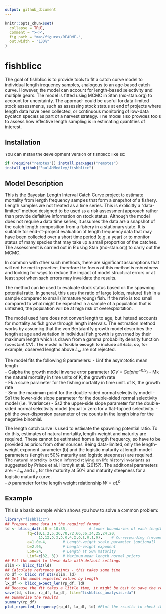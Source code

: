 ```yaml
---
output: github_document
---
```


<!-- README.md is generated from README.Rmd. Please edit that file -->

```r
knitr::opts_chunk$set(
  collapse = TRUE,
  comment = "><>",
  fig.path = "man/figures/README-",
  out.width = "100%"
)
```

# fishblicc

<!-- badges: start -->
<!-- badges: end -->

The goal of fishblicc is to provide tools to fit a catch curve model to individual length frequency samples, analogous to an age-based catch curve. However, the model can account for length-based selectivity and multiple gears. The model is fitted using MCMC in Stan (mc-stan.org) to account for uncertainty. The approach could be useful for data-limited stock assessments, such as assessing stock status at end of projects where length data have been collected, or continuous monitoring of low-data bycatch species as part of a harvest strategy. The model also provides tools to assess how effective length sampling is in estimating quantities of interest.  

## Installation

You can install the development version of fishblicc like so:

``` r
if (require("remotes")) install.packages("remotes")
install_github("PaulAHMedley/fishblicc")
```

## Model Description

This is the Bayesian Length Interval Catch Curve project to estimate mortality from length frequency samples that form a snapshot of a fishery. Length samples are not treated as a time series. This is explicitly a "data-limited" method designed to be used as a risk assessment approach rather than provide definitive information on stock status. Although the model does not require a data time series, it assumes the data are a snapshot of the catch length composition from a fishery in a stationary state. It is suitable for end-of-project evaluation of length frequency data that may have been collected over a short time period (e.g. a year) or to monitor status of many species that may take up a small proportion of the catches.  
The assessment is carried out in R using Stan (mc-stan.org) to carry out the MCMC.  

In common with other such methods, there are significant assumptions that will not be met in practice, therefore the focus of this method is robustness and looking for ways to reduce the impact of model structural errors or at least spot when such errors may invalidate the results.  

The method can be used to evaluate stock status based on the spawning potential ratio. In general, this uses the ratio of large (older, mature) fish in a sample compared to small (immature young) fish. If the ratio is too small compared to what might be expected in a sample of a population that is unfished, the population will be at high risk of overexploitation.  

The model used here does not convert length to age, but instead accounts for mortality as fish grow through length intervals. The estimation method works by assuming that the von Bertalanffy growth model describes the length at age and variation in individual fish growth is governed by their maximum length which is drawn from a gamma probability density function (constant CV). The model is flexible enough to include all data, so, for example, observed lengths above $L_\infty$ are not rejected.  

The model fits the following 8 parameters:
  - Linf the asymptotic mean length  
  - Galpha the growth model inverse error parameter ($CV = Galpha^{-0.5}$)
  - Mk the natural mortality in time units of K, the growth rate  
  - Fk a scale parameter for the fishing mortality in time units of K, the growth rate  
  - Smx the maximum point for the double-sided normal selectivity model
  - Ss1 the lower-side slope parameter for the double-sided normal selectivity model (i.e. 1/variance)
  - Ss2 the upper-side slope parameter for the double-sided normal selectivity model (equal to zero for a flat-topped selectivity.
  - phi the over-dispersion parameter of the counts in the length bins for the negative binomial.  

The length catch curve is used to estimate the spawning potential ratio. To do this, estimates of natural mortality, length-weight and maturity are required. These cannot be estimated from a length frequency, so have to be provided as priors from other sources. Being data-limited, only the length-weight exponent parameter (b) and the logistic maturity at length model parameters (length at 50% maturity and logistic steepness) are required. The natural mortality is then inferred relying on life history invariants as suggested by Prince et al. Hordyk et al. (2015?). The additional parameters are:
  - $L_m$ and $L_s$ for the maturity at 50% and maturity steepness for a logistic maturity curve.  
  - $b$ parameter for the length weight relationship $W=aL^b$

## Example  

This is a basic example which shows you how to solve a common problem:  

```r
library("fishblicc")
## Prepare some data in the required format
ld <- blicc_dat(LLB = 10:35,          # Lower boundaries of each length bin
          fq=c(0,1,2,5,26,70,72,66,36,34,25,24,20,
               10,12,5,3,5,6,4,2,0,2,0,1,0),    # Corresponding frequency data
          a=1.0e-4,       # Length-weight scale parameter (optional)
          b=2.95,         # Length-weight exponent
          L50=24,         # Length at 50% maturity
          Linf=c(32, 3))  # Maximum mean length normal priors
## Fit the model to these data with default settings
slim <- blicc_fit(ld)
## Calculate reference points - this takes some time
rp_df <- blicc_ref_pts(slim, ld)
## Get the model expected values by length
lx_df <- blicc_expect_len(rp_df, ld)
## Because the fit takes a little time, it might be best to save the results
save(ld, slim, rp_df, lx_df, file="fishblicc_analysis.rda") 
## Summarise the results
summary(rp_df)
plot_expected_frequency(rp_df, lx_df, ld) #Plot the results to check the model fit
```


